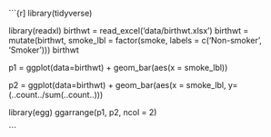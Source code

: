 ```{r]
library(tidyverse)




library(readxl)
birthwt = read_excel('data/birthwt.xlsx')
birthwt = mutate(birthwt,
                 smoke_lbl = factor(smoke, labels = c('Non-smoker', 'Smoker')))
birthwt


p1 = ggplot(data=birthwt) +
  geom_bar(aes(x = smoke_lbl))

p2 = ggplot(data=birthwt) +
  geom_bar(aes(x = smoke_lbl,
               y=(..count../sum(..count..)))

library(egg)
ggarrange(p1, p2, ncol = 2)



```